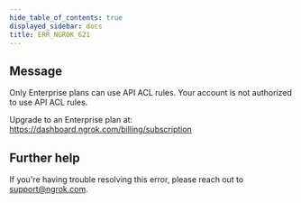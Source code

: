 ```yaml
---
hide_table_of_contents: true
displayed_sidebar: docs
title: ERR_NGROK_621
---
```


## Message

Only Enterprise plans can use API ACL rules.
Your account is not authorized to use API ACL rules.

Upgrade to an Enterprise plan at: https://dashboard.ngrok.com/billing/subscription

<ErrorDetails />

## Further help

If you're having trouble resolving this error, please reach out to [support@ngrok.com](mailto:support@ngrok.com?subject=Help%20with%20ERR_NGROK_621).
